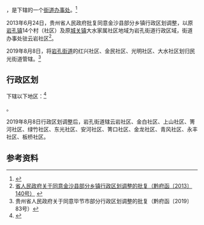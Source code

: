 {{中国乡级行政区|52/05/23/103/000
| 政府驻地 = 云岩社区
}}

'''{{PAGENAMEBASE}}'''，是{{PRC admin/fullname|52/05/23/103/000|3}}下辖的一个[[街道办事处|街道办事处]]。<ref>{{PRC admin/ref sgc|{{PRC admin/parent|52/05/23/103/000}}}}</ref>

2013年6月24日，贵州省人民政府批复同意金沙县部分乡镇行政区划调整，以原[[岩孔镇|岩孔镇]]14个村（社区）及原[[城关镇_(金沙县)|城关镇]]大水家属社区地域为岩孔街道行政区域，街道办事处驻云岩社区<ref>[http://www.gzgov.gov.cn/xxgk/zfxxgkpt/szfxxgkml/ztfl/mzfpjz/201701/t20170106_684563.html 省人民政府关于同意金沙县部分乡镇行政区划调整的批复（黔府函〔2013〕140号）] {{webarchive|url=https://web.archive.org/web/20170905010732/http://www.gzgov.gov.cn/xxgk/zfxxgkpt/szfxxgkml/ztfl/mzfpjz/201701/t20170106_684563.html |date=2017-09-05 }}</ref>。

2019年8月8日，将[[岩孔街道|岩孔街道]]的红兴社区、金民社区、光明社区、大水社区划归民光街道管辖。<ref>贵州省人民政府关于同意毕节市部分行政区划调整的批复（黔府函〔2019〕83号）</ref>

== 行政区划 ==

{{PAGENAMEBASE}}下辖以下地区：<ref>{{PRC admin/ref sgc|52/05/23/103/000}}</ref>

{{PRC admin/children|52/05/23/103/000}}。

2019年8月8日行政区划调整后，岩孔街道辖云岩社区、金白社区、上山社区、箐河社区、绿竹社区、东光社区、安河社区、箐口社区、金龙社区、青风社区、永丰社区、板桥社区。

== 参考资料 ==

{{reflist}}

{{PRC admin/navcat|52/05/23/103/000}}